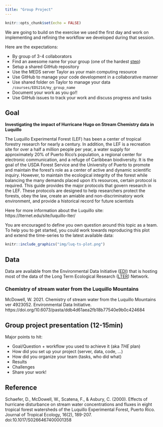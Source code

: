 ```yaml
---
title: "Group Project"
---
```


```r
knitr::opts_chunk$set(echo = FALSE)
```


We are going to build on the exercise we used the first day and work on implementing and refining the workflow we developed during that session.

Here are the expectations:

- By group of 3-4 collaborators
- Find an awesome name for your group (one of the hardest [step](https://www.karlton.org/2017/12/naming-things-hard/))
- Setup a shared GitHub repository
- Use the MEDS server Taylor as your main computing resource
- Use GitHub to manage your code development in a collaborative manner
- Use shared folder on Taylor to manage your data `/courses/EDS214/my_group_name`
- Document your work as you go!!
- Use GitHub issues to track your work and discuss progress and tasks

## Goal

**Investigating the impact of Hurricane Hugo on Stream Chemistry data in Luquillo**

The Luquillo Experimental Forest (LEF) has been a center of tropical forestry research for nearly a century. In addition, the LEF is a recreation site for over a half a million people per year, a water supply for approximately 20% of Puerto Rico's population, a regional center for electronic communication, and a refuge of Caribbean biodiversity. It is the goal of the USDA Forest Service and the University of Puerto to promote and maintain the forest's role as a center of active and dynamic scientific inquiry. However, to maintain the ecological integrity of the forest while balancing the many demands placed upon it's resources, certain protocol is required. This guide provides the major protocols that govern research in the LEF. These protocols are designed to help researchers protect the forests, obey the law, create an amiable and non-discriminatory work environment, and provide a historical record for future scientists

Here for more information about the Luquillo site: https://lternet.edu/site/luquillo-lter/


You are encouraged to define you own question around this topic as a team. To help you to get started, you could work towards reproducing this plot and extend the time-series to the latest available data:

```r
knitr::include_graphics("img/luq-ts-plot.png")
```

## Data

Data are available from the Environmental Data Initiative ([EDI](https://environmentaldatainitiative.org/)) that is hosting most of the data of the Long Term Ecological Research ([LTER](https://lternet.edu/)) Network.



### Chemistry of stream water from the Luquillo Mountains

McDowell, W. 2021. Chemistry of stream water from the Luquillo Mountains ver 4923052. Environmental Data Initiative. https://doi.org/10.6073/pasta/ddb4d61aea2fb18b77540e9b0c424684


## Group project presentation (12-15min) 

Major points to hit:

- Goal/Question + workflow you used to achieve it (aka *THE* plan)
- How did you set up your project (server, data, code, …)
- How did you organize your team (tasks, who did what)
- Results 
- Challenges
- Share your work!



## Reference

Schaefer, D., McDowell, W., Scatena, F., & Asbury, C. (2000). Effects of hurricane disturbance on stream water concentrations and fluxes in eight tropical forest watersheds of the Luquillo Experimental Forest, Puerto Rico. Journal of Tropical Ecology, 16(2), 189-207. doi:10.1017/S0266467400001358
